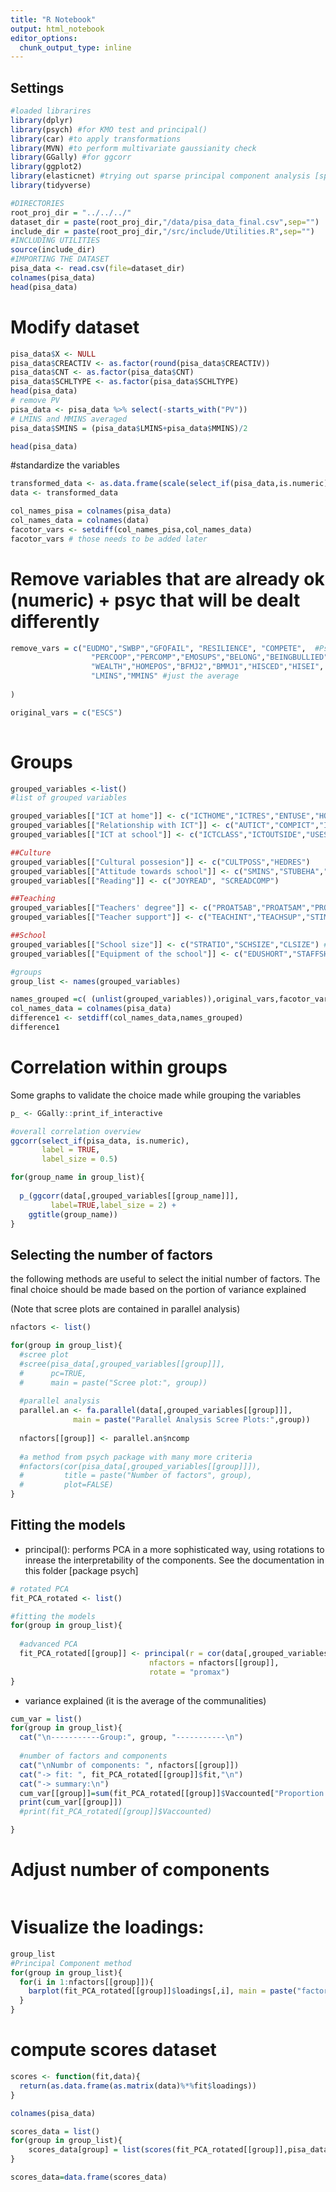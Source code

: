 ```yaml
---
title: "R Notebook"
output: html_notebook
editor_options: 
  chunk_output_type: inline
---
```


## Settings

```r
#loaded librarires
library(dplyr)
library(psych) #for KMO test and principal()
library(car) #to apply transformations
library(MVN) #to perform multivariate gaussianity check
library(GGally) #for ggcorr
library(ggplot2)
library(elasticnet) #trying out sparse principal component analysis [spca()]
library(tidyverse)
```

```r
#DIRECTORIES
root_proj_dir = "../../../"
dataset_dir = paste(root_proj_dir,"/data/pisa_data_final.csv",sep="")
include_dir = paste(root_proj_dir,"/src/include/Utilities.R",sep="")
#INCLUDING UTILITIES
source(include_dir)
#IMPORTING THE DATASET
pisa_data <- read.csv(file=dataset_dir)
colnames(pisa_data)
head(pisa_data)
```
# Modify dataset
```r
pisa_data$X <- NULL
pisa_data$CREACTIV <- as.factor(round(pisa_data$CREACTIV))
pisa_data$CNT <- as.factor(pisa_data$CNT)
pisa_data$SCHLTYPE <- as.factor(pisa_data$SCHLTYPE)
head(pisa_data)
# remove PV
pisa_data <- pisa_data %>% select(-starts_with("PV"))
# LMINS and MMINS averaged
pisa_data$SMINS = (pisa_data$LMINS+pisa_data$MMINS)/2

head(pisa_data)
```
#standardize the variables

```r
transformed_data <- as.data.frame(scale(select_if(pisa_data,is.numeric)))
data <- transformed_data

col_names_pisa = colnames(pisa_data)
col_names_data = colnames(data)
facotor_vars <- setdiff(col_names_pisa,col_names_data)
facotor_vars # those needs to be added later
```
# Remove variables that are already ok (numeric) + psyc that will be dealt differently
```r
remove_vars = c("EUDMO","SWBP","GFOFAIL", "RESILIENCE", "COMPETE",  #Psychological Well-being
                  "PERCOOP","PERCOMP","EMOSUPS","BELONG","BEINGBULLIED", #Social Well-Being
                  "WEALTH","HOMEPOS","BFMJ2","BMMJ1","HISCED","HISEI", # Family: ESCS is enpough
                  "LMINS","MMINS" #just the average
                  
)

original_vars = c("ESCS")
                  
```

# Groups
```r
grouped_variables <-list()
#list of grouped variables

grouped_variables[["ICT at home"]] <- c("ICTHOME","ICTRES","ENTUSE","HOMESCH")
grouped_variables[["Relationship with ICT"]] <- c("AUTICT","COMPICT","INTICT","ENTUSE", "HOMESCH", "USESCH")
grouped_variables[["ICT at school"]] <- c("ICTCLASS","ICTOUTSIDE","USESCH", "ICTSCH","RATCMP1")

##Culture
grouped_variables[["Cultural possesion"]] <- c("CULTPOSS","HEDRES")
grouped_variables[["Attitude towards school"]] <- c("SMINS","STUBEHA","ATTLNACT") #not good pca
grouped_variables[["Reading"]] <- c("JOYREAD", "SCREADCOMP")

##Teaching
grouped_variables[["Teachers' degree"]] <- c("PROAT5AB","PROAT5AM","PROAT6")
grouped_variables[["Teacher support"]] <- c("TEACHINT","TEACHSUP","STIMREAD","TEACHBEHA","PERFEED") #not good pca

##School
grouped_variables[["School size"]] <- c("STRATIO","SCHSIZE","CLSIZE") #not good pca
grouped_variables[["Equipment of the school"]] <- c("EDUSHORT","STAFFSHORT")

#groups
group_list <- names(grouped_variables)

names_grouped =c( (unlist(grouped_variables)),original_vars,facotor_vars,remove_vars)
col_names_data = colnames(pisa_data)
difference1 <- setdiff(col_names_data,names_grouped)
difference1
```

# Correlation within groups
Some graphs to validate the choice made while grouping the variables

```r
p_ <- GGally::print_if_interactive

#overall correlation overview
ggcorr(select_if(pisa_data, is.numeric),
       label = TRUE,
       label_size = 0.5)

for(group_name in group_list){
  
  p_(ggcorr(data[,grouped_variables[[group_name]]],
         label=TRUE,label_size = 2) +
    ggtitle(group_name))
}

```


## Selecting the number of factors

the following methods are useful to select the initial number of factors. The final choice should be made based on the portion of variance explained

(Note that scree plots are contained in parallel analysis)

```r
nfactors <- list()

for(group in group_list){
  #scree plot
  #scree(pisa_data[,grouped_variables[[group]]], 
  #      pc=TRUE, 
  #      main = paste("Scree plot:", group))
  
  #parallel analysis
  parallel.an <- fa.parallel(data[,grouped_variables[[group]]], 
              main = paste("Parallel Analysis Scree Plots:",group))
  
  nfactors[[group]] <- parallel.an$ncomp
  
  #a method from psych package with many more criteria
  #nfactors(cor(pisa_data[,grouped_variables[[group]]]),
  #         title = paste("Number of factors", group),
  #         plot=FALSE)
}
```




## Fitting the models

-   principal(): performs PCA in a more sophisticated way, using rotations to inrease the interpretability of the components. See the documentation in this folder [package psych]

```r
# rotated PCA
fit_PCA_rotated <- list()

#fitting the models
for(group in group_list){
  
  #advanced PCA
  fit_PCA_rotated[[group]] <- principal(r = cor(data[,grouped_variables[[group]]]),
                               nfactors = nfactors[[group]], 
                               rotate = "promax")
}
```


-   variance explained (it is the average of the communalities)

```r
cum_var = list()
for(group in group_list){
  cat("\n-----------Group:", group, "-----------\n")
  
  #number of factors and components
  cat("\nNumbr of components: ", nfactors[[group]])
  cat("-> fit: ", fit_PCA_rotated[[group]]$fit,"\n")
  cat("-> summary:\n")
  cum_var[[group]]=sum(fit_PCA_rotated[[group]]$Vaccounted["Proportion Var",])
  print(cum_var[[group]])
  #print(fit_PCA_rotated[[group]]$Vaccounted)

}
```
# Adjust number of components
```r

```



# Visualize the loadings:
```r

group_list
#Principal Component method
for(group in group_list){
  for(i in 1:nfactors[[group]]){
    barplot(fit_PCA_rotated[[group]]$loadings[,i], main = paste("factor",group,i),las=2,cex.names=0.7)
  }
}
```

# compute scores dataset
```r
scores <- function(fit,data){
  return(as.data.frame(as.matrix(data)%*%fit$loadings))
}

colnames(pisa_data)

scores_data = list()
for(group in group_list){
    scores_data[group] = list(scores(fit_PCA_rotated[[group]],pisa_data[,grouped_variables[[group]]]))
}

scores_data=data.frame(scores_data)
```











